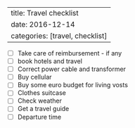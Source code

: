 
---
title: Travel checklist 
date: 2016-12-14
categories: [travel, checklist]
---


- [ ] Take care of reimbursement - if any
- [ ] book hotels and travel  
- [ ] Correct power cable and transformer 
- [ ] Buy cellular  
- [ ] Buy some euro budget for living vosts 
- [ ] Clothes suitcase 
- [ ] Check weather 
- [ ] Get a travel guide
- [ ] Departure time 